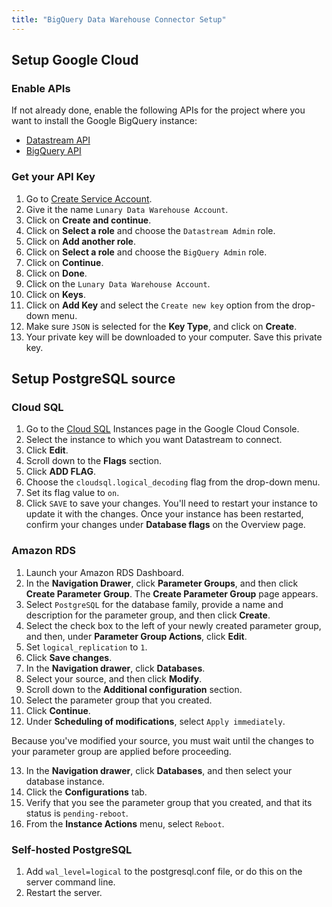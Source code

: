 ```yaml
---
title: "BigQuery Data Warehouse Connector Setup"
---
```


## Setup Google Cloud 

### Enable APIs
If not already done, enable the following APIs for the project where you want to install the Google BigQuery instance:
- [Datastream API](https://console.cloud.google.com/marketplace/product/google/datastream.googleapis.com)
- [BigQuery API](https://console.cloud.google.com/marketplace/product/google-cloud-platform/bigquery)

### Get your API Key 
1. Go to [Create Service Account](https://console.cloud.google.com/iam-admin/serviceaccounts/create).
2. Give it the name `Lunary Data Warehouse Account`.
3. Click on **Create and continue**.
4. Click on **Select a role** and choose the `Datastream Admin` role.
5. Click on **Add another role**.
6. Click on **Select a role** and choose the `BigQuery Admin` role.
7. Click on **Continue**.
8. Click on **Done**.
9. Click on the `Lunary Data Warehouse Account`.
10. Click on **Keys**.
11. Click on **Add Key** and select the `Create new key` option from the drop-down menu.
12. Make sure `JSON` is selected for the **Key Type**, and click on **Create**.
13. Your private key will be downloaded to your computer. Save this private key.


## Setup PostgreSQL source
### Cloud SQL 
1. Go to the [Cloud SQL](https://console.cloud.google.com/sql/instances) Instances page in the Google Cloud Console.
2. Select the instance to which you want Datastream to connect.
3. Click **Edit**.
4. Scroll down to the **Flags** section.
5. Click **ADD FLAG**.
6. Choose the `cloudsql.logical_decoding` flag from the drop-down menu.
7. Set its flag value to `on`.
8. Click `SAVE` to save your changes. You'll need to restart your instance to update it with the changes. Once your instance has been restarted, confirm your changes under **Database flags** on the Overview page.


### Amazon RDS
1. Launch your Amazon RDS Dashboard.
2. In the **Navigation Drawer**, click **Parameter Groups**, and then click **Create Parameter Group**. The **Create Parameter Group** page appears.
3. Select `PostgreSQL` for the database family, provide a name and description for the parameter group, and then click **Create**.
4. Select the check box to the left of your newly created parameter group, and then, under **Parameter Group Actions**, click **Edit**.
5. Set `logical_replication` to `1`.
6. Click **Save changes**.
7. In the **Navigation drawer**, click **Databases**.
8. Select your source, and then click **Modify**.
9. Scroll down to the **Additional configuration** section.
10. Select the parameter group that you created.
11. Click **Continue**.
12. Under **Scheduling of modifications**, select `Apply immediately`. 

Because you've modified your source, you must wait until the changes to your parameter group are applied before proceeding.

13. In the **Navigation drawer**, click **Databases**, and then select your database instance.
14. Click the **Configurations** tab.
15. Verify that you see the parameter group that you created, and that its status is `pending-reboot`.
16. From the **Instance Actions** menu, select `Reboot`.



### Self-hosted PostgreSQL
1. Add `wal_level=logical` to the postgresql.conf file, or do this on the server command line.
2. Restart the server.
